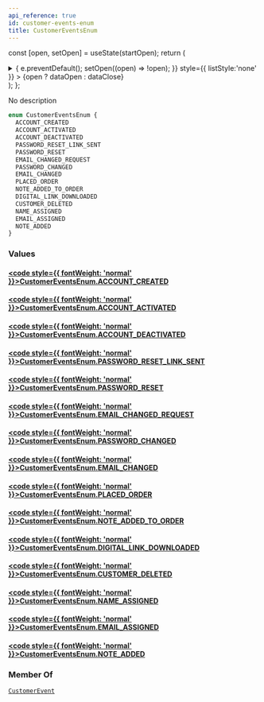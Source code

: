 ```yaml
---
api_reference: true
id: customer-events-enum
title: CustomerEventsEnum
---
```






const [open, setOpen] = useState(startOpen);
return (
<details {...(open ? { open: true } : {})} className="details" style={{ border:'none', boxShadow:'none', background:'var(--ifm-background-color)' }}>
<summary
onClick={(e) => {
e.preventDefault();
setOpen((open) => !open);
}}
style={{ listStyle:'none' }} >
{open ? dataOpen : dataClose}
</summary>
{open && children}
</details>
);
};

No description

```graphql
enum CustomerEventsEnum {
  ACCOUNT_CREATED
  ACCOUNT_ACTIVATED
  ACCOUNT_DEACTIVATED
  PASSWORD_RESET_LINK_SENT
  PASSWORD_RESET
  EMAIL_CHANGED_REQUEST
  PASSWORD_CHANGED
  EMAIL_CHANGED
  PLACED_ORDER
  NOTE_ADDED_TO_ORDER
  DIGITAL_LINK_DOWNLOADED
  CUSTOMER_DELETED
  NAME_ASSIGNED
  EMAIL_ASSIGNED
  NOTE_ADDED
}
```

### Values

#### [<code style={{ fontWeight: 'normal' }}>CustomerEventsEnum.<b>ACCOUNT_CREATED</b></code>](#)

#### [<code style={{ fontWeight: 'normal' }}>CustomerEventsEnum.<b>ACCOUNT_ACTIVATED</b></code>](#)

#### [<code style={{ fontWeight: 'normal' }}>CustomerEventsEnum.<b>ACCOUNT_DEACTIVATED</b></code>](#)

#### [<code style={{ fontWeight: 'normal' }}>CustomerEventsEnum.<b>PASSWORD_RESET_LINK_SENT</b></code>](#)

#### [<code style={{ fontWeight: 'normal' }}>CustomerEventsEnum.<b>PASSWORD_RESET</b></code>](#)

#### [<code style={{ fontWeight: 'normal' }}>CustomerEventsEnum.<b>EMAIL_CHANGED_REQUEST</b></code>](#)

#### [<code style={{ fontWeight: 'normal' }}>CustomerEventsEnum.<b>PASSWORD_CHANGED</b></code>](#)

#### [<code style={{ fontWeight: 'normal' }}>CustomerEventsEnum.<b>EMAIL_CHANGED</b></code>](#)

#### [<code style={{ fontWeight: 'normal' }}>CustomerEventsEnum.<b>PLACED_ORDER</b></code>](#)

#### [<code style={{ fontWeight: 'normal' }}>CustomerEventsEnum.<b>NOTE_ADDED_TO_ORDER</b></code>](#)

#### [<code style={{ fontWeight: 'normal' }}>CustomerEventsEnum.<b>DIGITAL_LINK_DOWNLOADED</b></code>](#)

#### [<code style={{ fontWeight: 'normal' }}>CustomerEventsEnum.<b>CUSTOMER_DELETED</b></code>](#)

#### [<code style={{ fontWeight: 'normal' }}>CustomerEventsEnum.<b>NAME_ASSIGNED</b></code>](#)

#### [<code style={{ fontWeight: 'normal' }}>CustomerEventsEnum.<b>EMAIL_ASSIGNED</b></code>](#)

#### [<code style={{ fontWeight: 'normal' }}>CustomerEventsEnum.<b>NOTE_ADDED</b></code>](#)

### Member Of

[`CustomerEvent`](../../../api-reference/users/objects/customer-event.mdx) <Badge class="badge badge--secondary" text="object"/>
